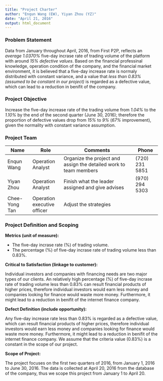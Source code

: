 ```yaml
---
title: "Project Charter"
author: "Enqun Wang (EW), Yiyan Zhou (YZ)"
date: "April 21, 2016"
output: html_document
---
```


### Problem Statement

Data from January throughout April, 2016, from First P2P, reflects an *average 1.0370%* five-day incrase rate of trading volume of the platform with around *15% defective values*. Based on the financial professinal knowledge, operation condition of the company, and the financial market environment, it is believed that a five-day increase rate is normaly distributed with constant variance, and a value that *less than 0.83% (assumed to be constant in our project)* is regarded as a defective value, which can lead to a reduction in benifit of the company.

### Project Objective

Increase the five-day increase rate of the trading volume from *1.04%* to the *1.10%* by the end of the second quarter (June 30, 2016); therefore the proportion of defective values drop from *15%* to *9%* (*67%* improvement), given the normality with constant variance assumption.

### Project Team

| Name | Role | Comments | Phone |
|-------------|----------------|------------------------------------|-------------|
|Enqun Wang |Operation Analyst |Organize the project and assign the detailed work to team members | (720) 231 5851 |
|Yiyan Zhou |Operation Analyst |Finish what the leader assigned and give advises |(970) 294 5303 |
|Chee-Yong Tan |Operation executive officer |Adjust the strategies | |

### Project Definition and Scoping

**Metrics (unit of measure):**

- The five-day incrase rate (%) of trading volume.
- The percentage (%) of five-day incrase rate of trading volume less than 0.83%. 

**Critical to Satisfaction (linkage to customer):**

Individual investors and companies with financing needs are two major types of our clients. An relatively high percentage (%) of five-day incrase rate of trading volume less than 0.83% can result financial products of higher prices, therefore individual investors would earn less money and companies looking for finance would waste more money. Furthermore, it might lead to a reduction in benifit of the internet finance company.

**Defect Definition (include opportunity):**

Any five-day increase rate less than 0.83% is regarded as a defective value, which can result financial products of higher prices, therefore individual investors would earn less money and companies looking for finance would waste more money. Furthermore, it might lead to a reduction in benifit of the internet finance company. We assume that the criteria value (0.83%) is a constant in the scope of our project.

**Scope of Project:**

The project focuses on the first two quarters of 2016, from January 1, 2016 to June 30, 2016. The data is collected at April 20, 2016 from the database of the company, thus we scope this project from January 1 to April 20.